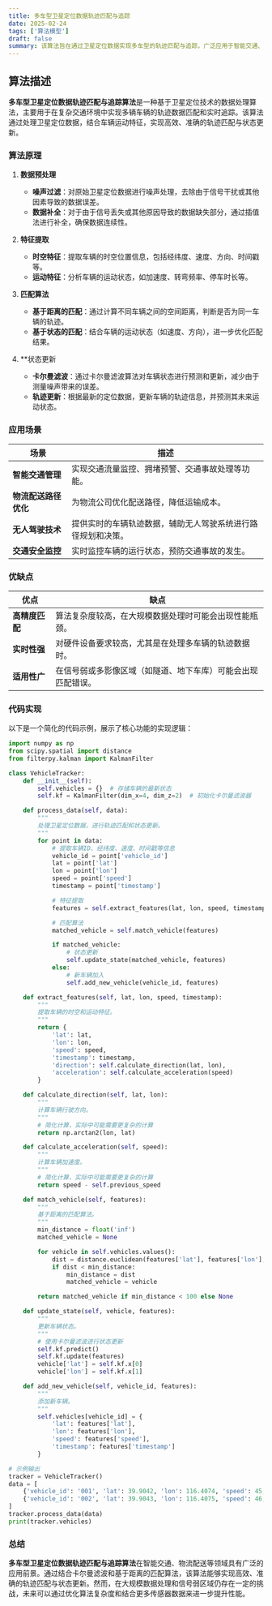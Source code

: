 ```yaml
---
title: 多车型卫星定位数据轨迹匹配与追踪
date: 2025-02-24
tags: ['算法模型']
draft: false
summary: 该算法旨在通过卫星定位数据实现多车型的轨迹匹配与追踪，广泛应用于智能交通、物流配送等领域。
---
```


## 算法描述

**多车型卫星定位数据轨迹匹配与追踪算法**是一种基于卫星定位技术的数据处理算法，主要用于在复杂交通环境中实现多辆车辆的轨迹数据匹配和实时追踪。该算法通过处理卫星定位数据，结合车辆运动特征，实现高效、准确的轨迹匹配与状态更新。

### 算法原理

1. **数据预处理**

   - **噪声过滤**：对原始卫星定位数据进行噪声处理，去除由于信号干扰或其他因素导致的数据误差。
   - **数据补全**：对于由于信号丢失或其他原因导致的数据缺失部分，通过插值法进行补全，确保数据连续性。

2. **特征提取**

   - **时空特征**：提取车辆的时空位置信息，包括经纬度、速度、方向、时间戳等。
   - **运动特征**：分析车辆的运动状态，如加速度、转弯频率、停车时长等。

3. **匹配算法**

   - **基于距离的匹配**：通过计算不同车辆之间的空间距离，判断是否为同一车辆的轨迹。
   - **基于状态的匹配**：结合车辆的运动状态（如速度、方向），进一步优化匹配结果。

4. \*\*状态更新
   - **卡尔曼滤波**：通过卡尔曼滤波算法对车辆状态进行预测和更新，减少由于测量噪声带来的误差。
   - **轨迹更新**：根据最新的定位数据，更新车辆的轨迹信息，并预测其未来运动状态。

### 应用场景

| **场景**             | **描述**                                                     |
| -------------------- | ------------------------------------------------------------ |
| **智能交通管理**     | 实现交通流量监控、拥堵预警、交通事故处理等功能。             |
| **物流配送路径优化** | 为物流公司优化配送路径，降低运输成本。                       |
| **无人驾驶技术**     | 提供实时的车辆轨迹数据，辅助无人驾驶系统进行路径规划和决策。 |
| **交通安全监控**     | 实时监控车辆的运行状态，预防交通事故的发生。                 |

### 优缺点

| **优点**       | **缺点**                                                     |
| -------------- | ------------------------------------------------------------ |
| **高精度匹配** | 算法复杂度较高，在大规模数据处理时可能会出现性能瓶颈。       |
| **实时性强**   | 对硬件设备要求较高，尤其是在处理多车辆的轨迹数据时。         |
| **适用性广**   | 在信号弱或多影像区域（如隧道、地下车库）可能会出现匹配错误。 |

### 代码实现

以下是一个简化的代码示例，展示了核心功能的实现逻辑：

```python
import numpy as np
from scipy.spatial import distance
from filterpy.kalman import KalmanFilter

class VehicleTracker:
    def __init__(self):
        self.vehicles = {}  # 存储车辆的最新状态
        self.kf = KalmanFilter(dim_x=4, dim_z=2)  # 初始化卡尔曼滤波器

    def process_data(self, data):
        """
        处理卫星定位数据，进行轨迹匹配和状态更新。
        """
        for point in data:
            # 提取车辆ID、经纬度、速度、时间戳等信息
            vehicle_id = point['vehicle_id']
            lat = point['lat']
            lon = point['lon']
            speed = point['speed']
            timestamp = point['timestamp']

            # 特征提取
            features = self.extract_features(lat, lon, speed, timestamp)

            # 匹配算法
            matched_vehicle = self.match_vehicle(features)

            if matched_vehicle:
                # 状态更新
                self.update_state(matched_vehicle, features)
            else:
                # 新车辆加入
                self.add_new_vehicle(vehicle_id, features)

    def extract_features(self, lat, lon, speed, timestamp):
        """
        提取车辆的时空和运动特征。
        """
        return {
            'lat': lat,
            'lon': lon,
            'speed': speed,
            'timestamp': timestamp,
            'direction': self.calculate_direction(lat, lon),
            'acceleration': self.calculate_acceleration(speed)
        }

    def calculate_direction(self, lat, lon):
        """
        计算车辆行驶方向。
        """
        # 简化计算，实际中可能需要更复杂的计算
        return np.arctan2(lon, lat)

    def calculate_acceleration(self, speed):
        """
        计算车辆加速度。
        """
        # 简化计算，实际中可能需要更复杂的计算
        return speed - self.previous_speed

    def match_vehicle(self, features):
        """
        基于距离的匹配算法。
        """
        min_distance = float('inf')
        matched_vehicle = None

        for vehicle in self.vehicles.values():
            dist = distance.euclidean(features['lat'], features['lon'], vehicle['lat'], vehicle['lon'])
            if dist < min_distance:
                min_distance = dist
                matched_vehicle = vehicle

        return matched_vehicle if min_distance < 100 else None

    def update_state(self, vehicle, features):
        """
        更新车辆状态。
        """
        # 使用卡尔曼滤波进行状态更新
        self.kf.predict()
        self.kf.update(features)
        vehicle['lat'] = self.kf.x[0]
        vehicle['lon'] = self.kf.x[1]

    def add_new_vehicle(self, vehicle_id, features):
        """
        添加新车辆。
        """
        self.vehicles[vehicle_id] = {
            'lat': features['lat'],
            'lon': features['lon'],
            'speed': features['speed'],
            'timestamp': features['timestamp']
        }

# 示例输出
tracker = VehicleTracker()
data = [
    {'vehicle_id': '001', 'lat': 39.9042, 'lon': 116.4074, 'speed': 45, 'timestamp': 1640995200},
    {'vehicle_id': '002', 'lat': 39.9043, 'lon': 116.4075, 'speed': 46, 'timestamp': 1640995200}
]
tracker.process_data(data)
print(tracker.vehicles)
```

### 总结

**多车型卫星定位数据轨迹匹配与追踪算法**在智能交通、物流配送等领域具有广泛的应用前景。通过结合卡尔曼滤波和基于距离的匹配算法，该算法能够实现高效、准确的轨迹匹配与状态更新。然而，在大规模数据处理和信号弱区域仍存在一定的挑战，未来可以通过优化算法复杂度和结合更多传感器数据来进一步提升性能。
